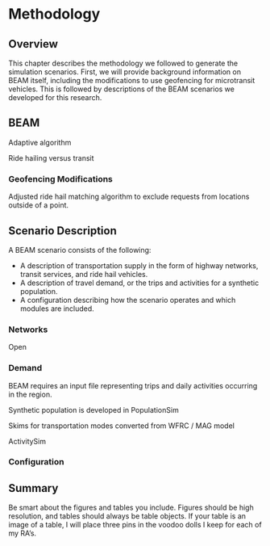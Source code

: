# Methodology

## Overview

This chapter describes the methodology we followed to generate the simulation scenarios. First, we will provide background information on BEAM itself, including the modifications to use geofencing for microtransit vehicles. This is followed by descriptions of the BEAM scenarios we developed for this research.


## BEAM

Adaptive algorithm

Ride hailing versus transit

### Geofencing Modifications

Adjusted ride hail matching algorithm to exclude requests from locations outside of a point.


## Scenario Description

A BEAM scenario consists of the following:

- A description of transportation supply in the form of highway networks, transit services, and ride hail vehicles.
- A description of travel demand, or the trips and activities for a synthetic population.
- A configuration describing how the scenario operates and which modules are included.

### Networks

Open

### Demand

BEAM requires an input file representing trips and daily activities occurring in the region.

Synthetic population is developed in PopulationSim

Skims for transportation modes converted from WFRC / MAG model

ActivitySim

### Configuration


## Summary

Be smart about the figures and tables you include. Figures should be high resolution, and tables should always be table objects. If your table is an image of a table, I will place three pins in the voodoo dolls I keep for each of my RA’s.
